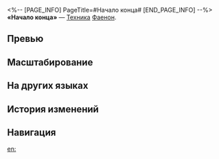 <%-- [PAGE_INFO]
PageTitle=#Начало конца#
[END_PAGE_INFO] --%>
{{Навык Инфобокс
|Название         = Начало конца
|Изображение      = Навык Начало конца.png
|Персонаж         = Фаенон
|Тип              = Техника
|Тэг              = 
|УронСтойк        = 20
|ЭнергияГен       = 
|Энергия          = 
|Длительность     = 
|Описание         = Пока Фаенон находится в отряде, макс. количество очков техники увеличивается на 3.<br />Использование техники расходует 2 очка техники и немедленно атакует всех противников в определённом радиусе. В начале боя восстанавливает 25 ед. энергии членов отряда, а также получает 2 ед. заряда {{Доп эффект|Бедствие}} и 1 очко навыков. В начале каждой волны наносит всем противникам физический урон, равный 200% от силы атаки Фаенона.<br />Использование умения на обычном противнике побеждает его до начала боя. Очко техники не расходуется, если эта атака не попадает по противнику.
|Свойство1        = 
|Масштабирование1 = 
}}
'''«Начало конца»''' — [[Техника]] [[Фаенон]].

==Превью==
{{Превью
|Файл = Начало конца Превью
}}

==Масштабирование==


==На других языках==
{{На других языках
|en   = Beginning of the End
|zhs  = 终结之始
|zht  = 終結之始
|ja   = {{Rubi|終|お}}わりの{{Rubi|始|はじ}}まり
|ko   = 종결의 시작
|es   = El principio del final
|fr   = Le début de la fin
|ru   = Начало конца
|th   = Beginning of the End
|vi   = Khởi Đầu Của Kết Thúc
|de   = Der Anfang vom Ende
|id   = Beginning of the End
|pt   = O Começo do Fim
}}

==История изменений==
{{История изменений|3.5}}

==Навигация==
{{Навык Навбокс|Фаенон}}

[[en:]]
